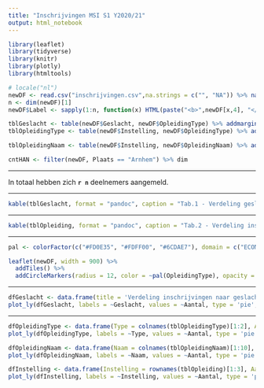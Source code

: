 ```yaml
---
title: "Inschrijvingen MSI S1 Y2020/21"
output: html_notebook
---
```




```r
library(leaflet)
library(tidyverse)
library(knitr)
library(plotly)
library(htmltools)

# locale("nl")
newDF <- read.csv("inschrijvingen.csv",na.strings = c("", "NA")) %>% na.omit() %>% mutate(Lat = jitter(Lat, factor = 1.5), Lon = jitter(Lon, factor = 1.5))
n <- dim(newDF)[1]
newDF$Label <- sapply(1:n, function(x) HTML(paste("<b>",newDF[x,4], "</b>", "<br>", newDF[x,2])))

tblGeslacht <- table(newDF$Geslacht, newDF$OpleidingType) %>% addmargins(., FUN = list(Totaal = sum), quiet = TRUE)
tblOpleidingType <- table(newDF$Instelling, newDF$OpleidingType) %>% addmargins(., FUN = list(Totaal = sum), quiet = TRUE)

tblOpleidingNaam <- table(newDF$Instelling, newDF$OpleidingNaam) %>% addmargins(., FUN = list(Totaal = sum), quiet = TRUE)

cntHAN <- filter(newDF, Plaats == "Arnhem") %>% dim
```

<hr>
In totaal hebben zich **`r n`** deelnemers aangemeld.
<hr>

```r
kable(tblGeslacht, format = "pandoc", caption = "Tab.1 - Verdeling geslacht en opleidingtype", padding = 2)
```
<hr>
```r
kable(tblOpleiding, format = "pandoc", caption = "Tab.2 - Verdeling instelling en opleidingtype", padding = 2)
```
<hr>

```r
pal <- colorFactor(c("#FD0E35", "#FDFF00", "#6CDAE7"), domain = c("ECON", "ICT", "ENG"))

leaflet(newDF, width = 900) %>%
  addTiles() %>%
  addCircleMarkers(radius = 12, color = ~pal(OpleidingType), opacity = 0.8, popup = ~Label)
```
<hr>

```r
dfGeslacht <- data.frame(title = 'Verdeling inschrijvingen naar geslacht', Geslacht = rownames(tblGeslacht)[1:2], Aantal = tblGeslacht[1:2])
plot_ly(dfGeslacht, labels = ~Geslacht, values = ~Aantal, type = 'pie', width = 700) %>% layout(showlegend = TRUE) %>% layout(title = 'Verdeling inschrijvingen naar geslacht')
```
<hr>

```r
dfOpleidingType <- data.frame(Type = colnames(tblOpleidingType)[1:2], Aantal = tblOpleidingType[dim(tblOpleidingType)[1],1:2])
plot_ly(dfOpleidingType, labels = ~Type, values = ~Aantal, type = 'pie', width = 700) %>% layout(showlegend = TRUE) %>% layout(title = 'Verdeling inschrijvingen naar opleidingstype')
```

```r
dfOpleidingNaam <- data.frame(Naam = colnames(tblOpleidingNaam)[1:10], Aantal = tblOpleidingNaam[dim(tblOpleidingNaam)[1],1:10])
plot_ly(dfOpleidingNaam, labels = ~Naam, values = ~Aantal, type = 'pie', width = 700) %>% layout(showlegend = TRUE) %>% layout(title = 'Verdeling inschrijvingen naar opleiding')
```




```r
dfInstelling <- data.frame(Instelling = rownames(tblOpleiding)[1:3], Aantal = tblOpleiding[1:3,dim(tblOpleiding)[2]])
plot_ly(dfInstelling, labels = ~Instelling, values = ~Aantal, type = 'pie', width = 700) %>% layout(showlegend = TRUE) %>% layout(title = 'Verdeling inschrijvingen naar instelling')
```